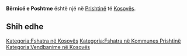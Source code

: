 {{Fshat në 
 | Emri                = Bërnicë e Poshtme
 | EmriAlt                = 
 | NAME_SHORT_FORM=      
 | NAME_GENERIC=      
 | NAME_SORT_NAME_RO=      BERNICEEPOSHTME
 | FULL_NAME_RO = Bërnicë e Poshtme
 | FULL_NAME_ND_RO=Bernice e Poshtme
 | SORT_NAME_RG=BERNICEEPOSHTME
 | FULL_NAME_RG=Bërnicë e Poshtme
 | FULL_NAME_ND_RG=Bernice e Poshtme
 | SRP_NAME_SHORT_FORM=      
 | SRP_NAME_GENERIC=      
 | SRP_NAME_SORT_NAME_RO=      
 | SRP_FULL_NAME_RO = 
 | SRP_FULL_NAME_ND_RO=
 | SRP_SORT_NAME_RG=
 | SRP_FULL_NAME_RG=
 | SRP_FULL_NAME_ND_RG=
 | Emri (Rasa dhanore) = 
 | Figura              = 
 | Shteti              = Kosovo
 | Komuna              = Prishtinë
 | Kodi postar         = 
 | Sipërfaqja          = 

 | Popullsia           = 

 | Regj. i popullsisë  = 
 | Dend. e popullsisë  = 
 | Faqja zyrtare       = 
 <!--- Koordinatat ----> 
 | Gjerësia            = 42.704725
 | Gjatësia            = 21.138981
 | Lartësia            = 
}}
'''Bërnicë e Poshtme''' është një [[]] në [[Prishtinë]] të [[Kosovës]].

<!-- == Gjeografia == -->
<!-- == Historia == -->
<!-- == Demografia == -->
== Shih edhe ==
{{Komuna Prishtinë}}
{{Kosovo-Administrata-Cung}}

[[Kategoria:Fshatra në Kosovës]]
[[Kategoria:Fshatra në Kommunes Prishtinë]]
[[Kategoria:Vendbanime në Kosovës]]